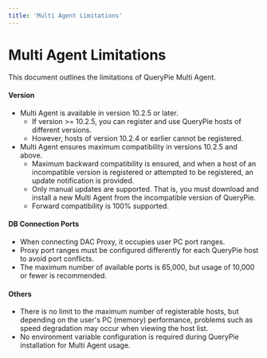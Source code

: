 ```yaml
---
title: 'Multi Agent Limitations'
---
```


# Multi Agent Limitations

This document outlines the limitations of QueryPie Multi Agent.

#### Version

* Multi Agent is available in version 10.2.5 or later.
    * If version >= 10.2.5, you can register and use QueryPie hosts of different versions.
    * However, hosts of version 10.2.4 or earlier cannot be registered.
* Multi Agent ensures maximum compatibility in versions 10.2.5 and above.
    * Maximum backward compatibility is ensured, and when a host of an incompatible version is registered or attempted to be registered, an update notification is provided.
    * Only manual updates are supported. That is, you must download and install a new Multi Agent from the incompatible version of QueryPie.
    * Forward compatibility is 100% supported.

#### DB Connection Ports

* When connecting DAC Proxy, it occupies user PC port ranges.
* Proxy port ranges must be configured differently for each QueryPie host to avoid port conflicts.
* The maximum number of available ports is 65,000, but usage of 10,000 or fewer is recommended.

#### Others

* There is no limit to the maximum number of registerable hosts, but depending on the user's PC (memory) performance, problems such as speed degradation may occur when viewing the host list.
* No environment variable configuration is required during QueryPie installation for Multi Agent usage.
